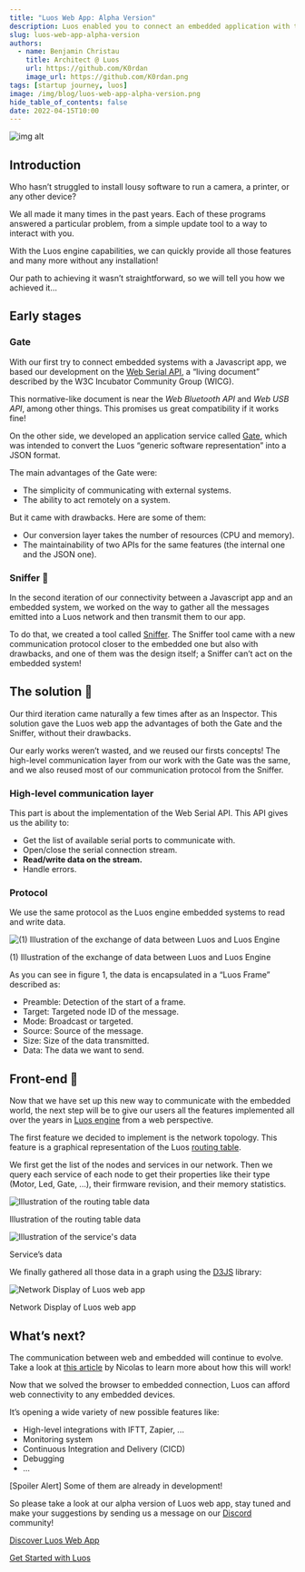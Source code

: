 ```yaml
---
title: "Luos Web App: Alpha Version"
description: Luos enabled you to connect an embedded application with the outside world, this article takes place as an example of what you could do with it.
slug: luos-web-app-alpha-version
authors:
  - name: Benjamin Christau
    title: Architect @ Luos
    url: https://github.com/K0rdan
    image_url: https://github.com/K0rdan.png
tags: [startup journey, luos]
image: /img/blog/luos-web-app-alpha-version.png
hide_table_of_contents: false
date: 2022-04-15T10:00
---
```


![img alt](/img/blog/luos-web-app-alpha-version.png)

<h2> Introduction </h2>

Who hasn’t struggled to install lousy software to run a camera, a printer, or any other device?

<!--truncate-->

We all made it many times in the past years. Each of these programs answered a particular problem, from a simple update tool to a way to interact with you.

With the Luos engine capabilities, we can quickly provide all those features and many more without any installation!

Our path to achieving it wasn’t straightforward, so we will tell you how we achieved it...

<h2> Early stages </h2>

<h3> Gate </h3>

With our first try to connect embedded systems with a Javascript app, we based our development on the <a rel="external nofollow" href="https://developer.mozilla.org/en-US/documentation/Web/API/Web_Serial_API" target="_blank">Web Serial API</a>, a “living document” described by the W3C Incubator Community Group (WICG).

This normative-like document is near the _Web Bluetooth API_ and _Web USB API_, among other things. This promises us great compatibility if it works fine!

On the other side, we developed an application service called [Gate](/documentation/tools/gate), which was intended to convert the Luos “generic software representation” into a JSON format.

The main advantages of the Gate were:

- The simplicity of communicating with external systems.
- The ability to act remotely on a system.

But it came with drawbacks. Here are some of them:

*   Our conversion layer takes the number of resources (CPU and memory).
*   The maintainability of two APIs for the same features (the internal one and the JSON one).

<h3> Sniffer 👃 </h3>

In the second iteration of our connectivity between a Javascript app and an embedded system, we worked on the way to gather all the messages emitted into a Luos network and then transmit them to our app.

To do that, we created a tool called [Sniffer](/documentation/tools/monitoring#sniffer). The Sniffer tool came with a new communication protocol closer to the embedded one but also with drawbacks, and one of them was the design itself; a Sniffer can’t act on the embedded system!

<h2> The solution 📐 </h2>

Our third iteration came naturally a few times after as an Inspector. This solution gave the Luos web app the advantages of both the Gate and the Sniffer, without their drawbacks.

Our early works weren’t wasted, and we reused our firsts concepts! The high-level communication layer from our work with the Gate was the same, and we also reused most of our communication protocol from the Sniffer.

<h3> High-level communication layer </h3>

This part is about the implementation of the Web Serial API. This API gives us the ability to:

*   Get the list of available serial ports to communicate with.
*   Open/close the serial connection stream.
*   **Read/write data on the stream.**
*   Handle errors.

<h3> Protocol </h3>

We use the same protocol as the Luos engine embedded systems to read and write data.

![(1) Illustration of the exchange of data between Luos and Luos Engine](/img/blog/web-app-protocol-luos.png)

(1) Illustration of the exchange of data between Luos and Luos Engine

As you can see in figure 1, the data is encapsulated in a “Luos Frame” described as:

*   Preamble: Detection of the start of a frame.
*   Target: Targeted node ID of the message.
*   Mode: Broadcast or targeted.
*   Source: Source of the message.
*   Size: Size of the data transmitted.
*   Data: The data we want to send.

<h2> Front-end 🌈 </h2>

Now that we have set up this new way to communicate with the embedded world, the next step will be to give our users all the features implemented all over the years in <a rel="external nofollow" href="https://github.com/Luos-io/luos_engine" target="_blank">Luos engine</a> from a web perspective.

The first feature we decided to implement is the network topology. This feature is a graphical representation of the Luos [routing table](/documentation/luos-technology/services/routing-table).

We first get the list of the nodes and services in our network. Then we query each service of each node to get their properties like their type (Motor, Led, Gate, ...), their firmware revision, and their memory statistics.

![Illustration of the routing table data](/img/blog/routing-table-data-luos.png)

Illustration of the routing table data

![Illustration of the service's data](/img/blog/service-data-luos.png)

Service’s data

We finally gathered all those data in a graph using the <a rel="external nofollow" href="https://observablehq.com/@d3/gallery" target="_blank">D3JS</a> library:

![Network Display of Luos web app](/img/blog/network-display-luos.png)

Network Display of Luos web app

<h2> What’s next? </h2>

The communication between web and embedded will continue to evolve. Take a look at [this article](/2022-04-12-connect-electronic-outside.mdx) by Nicolas to learn more about how this will work!

Now that we solved the browser to embedded connection, Luos can afford web connectivity to any embedded devices.

It’s opening a wide variety of new possible features like:

*   High-level integrations with IFTT, Zapier, ...
*   Monitoring system
*   Continuous Integration and Delivery (CICD)
*   Debugging
*   ...

\[Spoiler Alert\] Some of them are already in development!

So please take a look at our alpha version of Luos web app, stay tuned and make your suggestions by sending us a message on our <a rel="external nofollow" href="https://discord.gg/luos" target="_blank">Discord</a> community!  

[Discover Luos Web App](https://app.luos.io/)

[Get Started with Luos](/tutorials/get-started)
